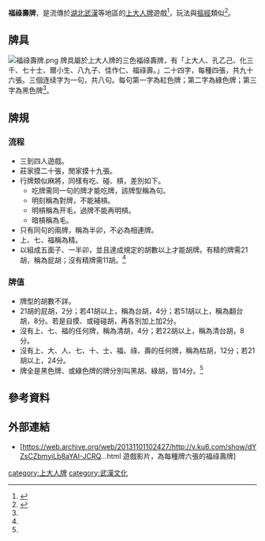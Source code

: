 '''福祿壽牌'''，是流傳於[[湖北|湖北]][[武漢|武漢]]等地區的[[上大人牌|上大人牌]]遊戲<ref name="福祿壽">{{Cite news|url=http://www.52huapai.com/gamerule/205.html|title=福祿壽|language=zh-cn|publisher=我爱花牌游戏中心|author=|date=|accessdate=2013-10-29|archive-url=https://web.archive.org/web/20131101152716/http://www.52huapai.com/gamerule/205.html|archive-date=2013-11-01|dead-url=yes}}</ref>，玩法與[[摳經|摳經]]類似<ref name="赌博纵横">{{cite book |author=涂文学|title=《赌博纵横》 |date=1997-09-01|publisher=民主与建设出版社|location=中國|language=zh-hans |isbn=9787801121240}}</ref>。
==牌具==
[[File:福祿壽牌.png|thumb]]
牌具屬於上大人牌的三色福祿壽牌，有「上大人、孔乙己、化三千、七十士、爾小生、八九子、佳作仁、福祿壽。」二十四字，每種四張，共九十六張。三個连续字为一句，共八句。每句第一字為紅色牌；第二字為綠色牌；第三字為黑色牌<ref name="福祿壽"></ref>。

==牌規==
===流程===
*三到四人遊戲。
*莊家摸二十張，閒家摸十九張。
*行牌類似麻將，同樣有吃、碰、槓，差別如下。
**吃牌需同一句的牌才能吃牌，該牌型稱為句。
**明刻稱為對牌，不能補槓。
**明槓稱為开毛，過牌不能再明槓。
**暗槓稱為毛。
*只有同句的兩牌，稱為半卯，不必為相連牌。
*上、七、福稱為精。
*以組成五面子、一半卯，並且達成規定的胡數以上才能胡牌。有精的牌需21胡，稱為屁胡；沒有精牌需11胡。<ref name="福祿壽"></ref>

===牌值===
*牌型的胡數不詳。
*21胡的屁胡，2分；若41胡以上，稱為台胡，4分；若51胡以上，稱為翻台胡，8分。若是自摸、或碰碰胡，再各別加上加2分。
*沒有上、七、福的任何牌，稱為清胡，4分；若22胡以上，稱為清台胡，8分。
*沒有上、大、人、七、十、士、福、祿、壽的任何牌，稱為枯胡，12分；若21胡以上，24分。
*牌全是黑色牌、或綠色牌的牌分別叫黑胡、綠胡，皆14分。<ref name="福祿壽"></ref>

==參考資料==
{{reflist}}
==外部連結==
*[https://web.archive.org/web/20131101102427/http://v.ku6.com/show/dYZsCZbmyiLb8aYAI-JCRQ...html 遊戲影片，為每種牌六張的福祿壽牌]
[[category:上大人牌|category:上大人牌]]
[[category:武漢文化|category:武漢文化]]